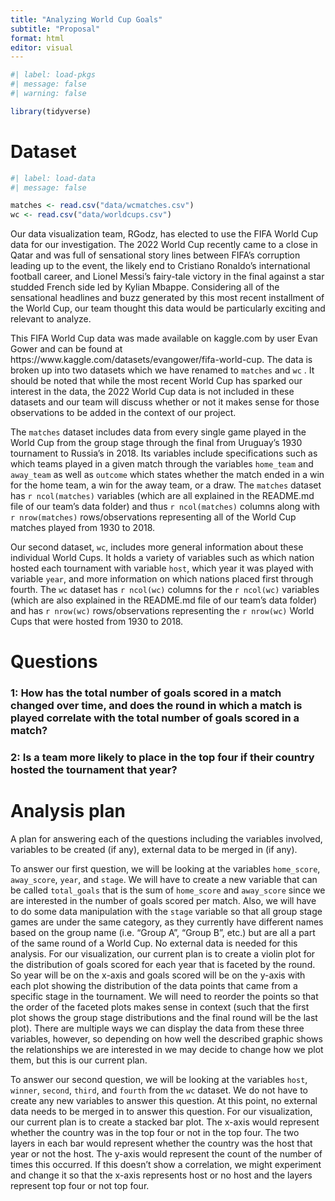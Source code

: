 ```yaml
---
title: "Analyzing World Cup Goals"
subtitle: "Proposal"
format: html
editor: visual
---
```


```r
#| label: load-pkgs
#| message: false
#| warning: false

library(tidyverse)
```

# Dataset

```r
#| label: load-data
#| message: false

matches <- read.csv("data/wcmatches.csv")
wc <- read.csv("data/worldcups.csv")
```

Our data visualization team, RGodz, has elected to use the FIFA World Cup data for our investigation. The 2022 World Cup recently came to a close in Qatar and was full of sensational story lines between FIFA's corruption leading up to the event, the likely end to Cristiano Ronaldo's international football career, and Lionel Messi's fairy-tale victory in the final against a star studded French side led by Kylian Mbappe. Considering all of the sensational headlines and buzz generated by this most recent installment of the World Cup, our team thought this data would be particularly exciting and relevant to analyze.

This FIFA World Cup data was made available on kaggle.com by user Evan Gower and can be found at https://www.kaggle.com/datasets/evangower/fifa-world-cup. The data is broken up into two datasets which we have renamed to `matches` and `wc` . It should be noted that while the most recent World Cup has sparked our interest in the data, the 2022 World Cup data is not included in these datasets and our team will discuss whether or not it makes sense for those observations to be added in the context of our project.

The `matches` dataset includes data from every single game played in the World Cup from the group stage through the final from Uruguay's 1930 tournament to Russia's in 2018. Its variables include specifications such as which teams played in a given match through the variables `home_team` and `away_team` as well as `outcome` which states whether the match ended in a win for the home team, a win for the away team, or a draw. The `matches` dataset has `r ncol(matches)` variables (which are all explained in the README.md file of our team's data folder) and thus `r ncol(matches)` columns along with `r nrow(matches)` rows/observations representing all of the World Cup matches played from 1930 to 2018.

Our second dataset, `wc`, includes more general information about these individual World Cups. It holds a variety of variables such as which nation hosted each tournament with variable `host`, which year it was played with variable `year`, and more information on which nations placed first through fourth. The `wc` dataset has `r ncol(wc)` columns for the `r ncol(wc)` variables (which are also explained in the README.md file of our team's data folder) and has `r nrow(wc)` rows/observations representing the `r nrow(wc)` World Cups that were hosted from 1930 to 2018.

# Questions

### 1: How has the total number of goals scored in a match changed over time, and does the round in which a match is played correlate with the total number of goals scored in a match?

### 2: Is a team more likely to place in the top four if their country hosted the tournament that year?

# Analysis plan

A plan for answering each of the questions including the variables involved, variables to be created (if any), external data to be merged in (if any).

To answer our first question, we will be looking at the variables `home_score`, `away_score`, `year`, and `stage`. We will have to create a new variable that can be called `total_goals` that is the sum of `home_score` and `away_score` since we are interested in the number of goals scored per match. Also, we will have to do some data manipulation with the `stage` variable so that all group stage games are under the same category, as they currently have different names based on the group name (i.e. "Group A", "Group B", etc.) but are all a part of the same round of a World Cup. No external data is needed for this analysis. For our visualization, our current plan is to create a violin plot for the distribution of goals scored for each year that is faceted by the round. So year will be on the x-axis and goals scored will be on the y-axis with each plot showing the distribution of the data points that came from a specific stage in the tournament. We will need to reorder the points so that the order of the faceted plots makes sense in context (such that the first plot shows the group stage distributions and the final round will be the last plot). There are multiple ways we can display the data from these three variables, however, so depending on how well the described graphic shows the relationships we are interested in we may decide to change how we plot them, but this is our current plan.

To answer our second question, we will be looking at the variables `host`, `winner`, `second`, `third`, and `fourth` from the `wc` dataset. We do not have to create any new variables to answer this question. At this point, no external data needs to be merged in to answer this question. For our visualization, our current plan is to create a stacked bar plot. The x-axis would represent whether the country was in the top four or not in the top four. The two layers in each bar would represent whether the country was the host that year or not the host. The y-axis would represent the count of the number of times this occurred. If this doesn't show a correlation, we might experiment and change it so that the x-axis represents host or no host and the layers represent top four or not top four.
